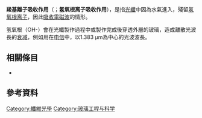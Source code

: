 {{no footnotes|time=2016-02-15T10:35:58+00:00}}
'''羧基離子吸收作用'''（{{Lang-en|Hydroxyl ion absorption}}；'''氢氧根离子吸收作用'''），是指[[光纖|光纖]]中因為水氣進入，殘留[[氢氧根离子|氢氧根离子]]，因此[[吸收_(光学)|吸收]][[電磁波|電磁波]]的情形。

氢氧根（<chem>OH-</chem>）會在光纖製作過程中或製作完成後穿透外層的玻璃，造成離散光波長的[[衰减|衰减]]，例如用在[[电信|电信]]中，以1.383 μm為中心的光波波長。

==相關條目==
*{{le|水對電磁波的吸收|Electromagnetic absorption by water}}

==參考資料==
{{FS1037C}}

[[Category:纖維光學|Category:纖維光學]]
[[Category:玻璃工程与科学|Category:玻璃工程与科学]]

{{optics-stub}}